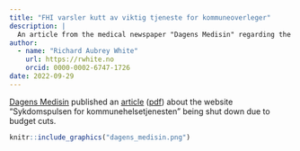```yaml
---
title: "FHI varsler kutt av viktig tjeneste for kommuneoverleger"
description: |
  An article from the medical newspaper "Dagens Medisin" regarding the website "Sykdomspulsen for kommunehelsetjenesten" being shut down due to budget cuts.
author:
  - name: "Richard Aubrey White"
    url: https://rwhite.no
    orcid: 0000-0002-6747-1726
date: 2022-09-29
---
```


[Dagens Medisin](https://www.dagensmedisin.no/artikler/2022/09/29/fhi-varsler-kutt-av-viktig-tjeneste-for-kommuneleger--tragisk/) published an [article](https://www.dagensmedisin.no/artikler/2022/09/29/fhi-varsler-kutt-av-viktig-tjeneste-for-kommuneleger--tragisk/) ([pdf](./fhi-varsler-kutt-av-viktig-tjeneste-for-kommuneoverleger-tragisk-dagens-medisin.pdf)) about the website "Sykdomspulsen for kommunehelsetjenesten" being shut down due to budget cuts.

```r
knitr::include_graphics("dagens_medisin.png")
```

